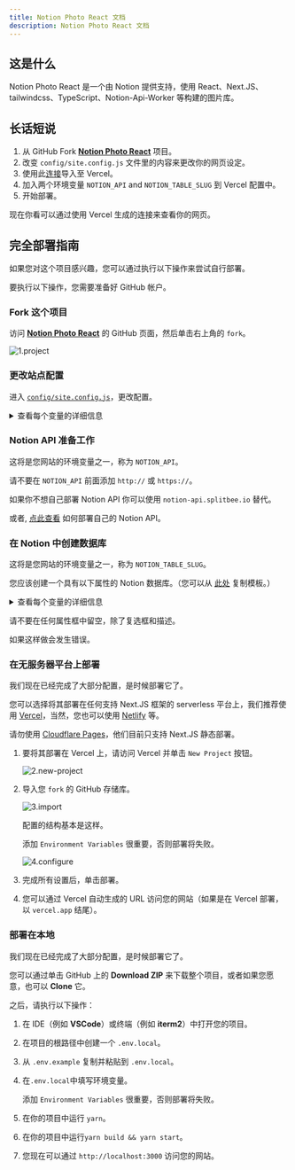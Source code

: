```yaml
---
title: Notion Photo React 文档
description: Notion Photo React 文档
---
```



## 这是什么

Notion Photo React 是一个由 Notion 提供支持，使用 React、Next.JS、tailwindcss、TypeScript、Notion-Api-Worker 等构建的图片库。

## 长话短说

1. 从 GitHub Fork [**Notion Photo React**](https://github.com/okisdev/Notion-Photo-React) 项目。
2. 改变 `config/site.config.js` 文件里的内容来更改你的网页设定。
3. 使用此[连接](https://vercel.com/new/git/external?repository-url=https%3A%2F%2Fgithub.com%2FHarry-Yep%2FNotion-Photo-React)导入至 Vercel。
4. 加入两个环境变量 `NOTION_API` and `NOTION_TABLE_SLUG` 到 Vercel 配置中。
5. 开始部署。

现在你看可以通过使用 Vercel 生成的连接来查看你的网页。

## 完全部署指南

如果您对这个项目感兴趣，您可以通过执行以下操作来尝试自行部署。

<Callout type="info">

要执行以下操作，您需要准备好 GitHub 帐户。

</Callout>

### Fork 这个项目

访问 [**Notion Photo React**](https://github.com/okisdev/Notion-Photo-React) 的 GitHub 页面，然后单击右上角的 `fork`。

![1.project](./assets/intro/1.project.png)

### 更改站点配置

进入 [`config/site.config.js`](https://github.com/okisdev/Notion-Photo-React/blob/main/config/site.config.js)，更改配置。

<details>
  <summary>查看每个变量的详细信息</summary>

```js
// Before you make changes to this document, please read https://docs.okis.dev/docs/notion-photo-react#change-the-site-configuration

module.exports = {
  global: {
    site: {
      name: 'Notion Photo React Example',
      description: 'Photo Gallery built with Notion, React.JS, Next.JS, tailwindcss, TypeScript, notion-api-worker and more.',
      url: 'https://npr.okis.dev/',
      author: 'Harry Yep',
      banner_img: `https://cdn.harrly.com/project/GitHub/Notion-Photo-React/img/Notion-Photo-React.Banner.png`,
      nav: [
        {
          name: 'Home',
          url: '/',
          external: false,
          position: 'left',
        },
        {
          name: 'GitHub',
          url: 'https://github.com/okisdev',
          external: true,
          position: 'right',
        },
      ],
      language: [
        { name: '🇬🇧 English', code: 'en-GB' },
        { name: '🇨🇳 简体中文', code: 'zh-CN' },
        { name: '🇭🇰 繁體中文', code: 'zh-HK' },
      ],
      font: '',
    },
    content: {
      header: {
        description: `A Photo Gallery built with <a href='https://notion.so/' class='transition duration-500 underline hover:bg-yellow-500 dark:hover:bg-yellow-600' target='_blank' rel='noopener noreferrer'>Notion</a>, <a href='https://nextjs.org/' class='transition duration-500 underline hover:bg-yellow-500 dark:hover:bg-yellow-600' target='_blank' rel='noopener noreferrer'>Next.js</a>, <a href='https://tailwindcss.com/' class='transition duration-500 underline hover:bg-yellow-500 dark:hover:bg-yellow-600' target='_blank' rel='noopener noreferrer'>tailwindcss</a>, <a href='https://www.typescriptlang.org/' class='transition duration-500 underline hover:bg-yellow-500 dark:hover:bg-yellow-600' target='_blank' rel='noopener noreferrer'>TypeScript</a>, <a href='https://github.com/splitbee/notion-api-worker' class='transition duration-500 underline hover:bg-yellow-500 dark:hover:bg-yellow-600' target='_blank' rel='noopener noreferrer'>Notion-Api-Worker</a> and more. (Find more on <a href='https://github.com/Harry-Yep/Notion-Photo-React' class='transition duration-500 underline hover:bg-yellow-500 dark:hover:bg-yellow-600' target='_blank' rel='noopener noreferrer'>GitHub</a>)`,
      },
      license: {
        name: 'CC BY-NC-SA 4.0',
        url: 'https://creativecommons.org/licenses/by-nc-sa/4.0/',
      },
      footer: {
        copyright: 'Copyright © 2023 Harry Yep. All rights reserved.',
      },
    },
    analytics: {
      umami: {
        url: 'https://umami.harisfox.com/script.js',
        website_id: '4c785146-016d-48b8-81fe-85172c82b37d',
      },
    },
  },
};
```

</details>

### Notion API 准备工作

<Callout type="info">

这将是您网站的环境变量之一，称为 `NOTION_API`。

</Callout>

<Callout type="warning">

请不要在 `NOTION_API` 前面添加 `http://` 或 `https://`。

</Callout>

如果你不想自己部署 Notion API 你可以使用 `notion-api.splitbee.io` 替代。

或者, [点此查看](https://github.com/splitbee/notion-api-worker) 如何部署自己的 Notion API。

### 在 Notion 中创建数据库

<Callout type="info">

这将是您网站的环境变量之一，称为 `NOTION_TABLE_SLUG`。

</Callout>

您应该创建一个具有以下属性的 Notion 数据库。（您可以从 [此处](https://okisdev.notion.site/d04d7d2efc9a4e79a3c98d7d4c9e8fc9) 复制模板。）

<details>
  <summary>查看每个变量的详细信息</summary>

```
title: Title
location: Select
published: Checkbox
date: Date
slug: Text
url: URL (Your photo image url)
```

</details>

<Callout type="warning">

请不要在任何属性框中留空，除了复选框和描述。

如果这样做会发生错误。

</Callout>

### 在无服务器平台上部署

我们现在已经完成了大部分配置，是时候部署它了。

您可以选择将其部署在任何支持 Next.JS 框架的 serverless 平台上，我们推荐使用 [Vercel](https://vercel.com)，当然，您也可以使用 [Netlify](https://www.netlify.com/) 等。

<Callout type="warning">

请勿使用 [Cloudflare Pages](https://pages.cloudflare.com/)，他们目前只支持 Next.JS 静态部署。

</Callout>

1. 要将其部署在 Vercel 上，请访问 Vercel 并单击 `New Project` 按钮。

   ![2.new-project](./assets/intro/2.new-project.png)

2. 导入您 `fork` 的 GitHub 存储库。

   ![3.import](./assets/intro/3.import.png)

   配置的结构基本是这样。

   <Callout type="info">

   添加 `Environment Variables` 很重要，否则部署将失败。

   </Callout>

   ![4.configure](./assets/intro/4.configure.png)

3. 完成所有设置后，单击部署。

4. 您可以通过 Vercel 自动生成的 URL 访问您的网站（如果是在 Vercel 部署，以 `vercel.app` 结尾）。

### 部署在本地

我们现在已经完成了大部分配置，是时候部署它了。

您可以通过单击 GitHub 上的 **Download ZIP** 来下载整个项目，或者如果您愿意，也可以 **Clone** 它。

<!-- ![5.download](./assets/intro/5.download.png) -->

之后，请执行以下操作：

1. 在 IDE（例如 **VSCode**）或终端（例如 **iterm2**）中打开您的项目。
2. 在项目的根路径中创建一个 `.env.local`。
3. 从 `.env.example` 复制并粘贴到 `.env.local`。
4. 在`.env.local`中填写环境变量。

   <Callout type="info">

   添加 `Environment Variables` 很重要，否则部署将失败。

   </Callout>

5. 在你的项目中运行 `yarn`。
6. 在你的项目中运行`yarn build && yarn start`。
7. 您现在可以通过 `http://localhost:3000` 访问您的网站。
